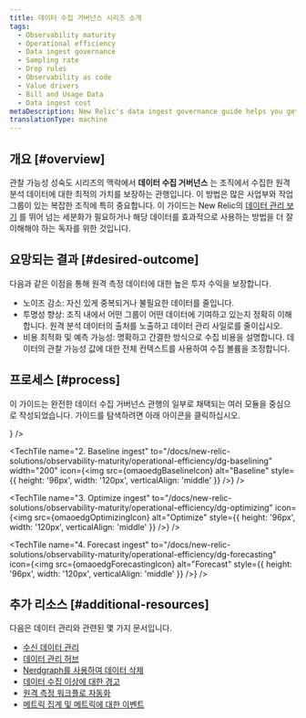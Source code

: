 ```yaml
---
title: 데이터 수집 거버넌스 시리즈 소개
tags:
  - Observability maturity
  - Operational efficiency
  - Data ingest governance
  - Sampling rate
  - Drop rules
  - Observability as code
  - Value drivers
  - Bill and Usage Data
  - Data ingest cost
metaDescription: New Relic's data ingest governance guide helps you get optimal value for the telemetry data you're reporting to New Relic.
translationType: machine
---
```






## 개요 [#overview]

관찰 가능성 성숙도 시리즈의 맥락에서 **데이터 수집 거버넌스** 는 조직에서 수집한 원격 분석 데이터에 대한 최적의 가치를 보장하는 관행입니다. 이 방법은 많은 사업부와 작업 그룹이 있는 복잡한 조직에 특히 중요합니다. 이 가이드는 New Relic의 [데이터 관리 보기](/docs/data-apis/manage-data/manage-your-data) 를 뛰어 넘는 세분화가 필요하거나 해당 데이터를 효과적으로 사용하는 방법을 더 잘 이해해야 하는 독자를 위한 것입니다.

## 요망되는 결과 [#desired-outcome]

다음과 같은 이점을 통해 원격 측정 데이터에 대한 높은 투자 수익을 보장합니다.

* 노이즈 감소: 자신 있게 중복되거나 불필요한 데이터를 줄입니다.
* 투명성 향상: 조직 내에서 어떤 그룹이 어떤 데이터에 기여하고 있는지 정확히 이해합니다. 원격 분석 데이터의 출처를 노출하고 데이터 관리 사일로를 줄이십시오.
* 비용 최적화 및 예측 가능성: 명확하고 간결한 방식으로 수집 비용을 설명합니다. 데이터의 관찰 가능성 값에 대한 전체 컨텍스트를 사용하여 수집 볼륨을 조정합니다.

## 프로세스 [#process]

이 가이드는 완전한 데이터 수집 거버넌스 관행의 일부로 채택되는 여러 모듈을 중심으로 작성되었습니다. 가이드를 탐색하려면 아래 아이콘을 클릭하십시오.

<TechTileGrid>
  <TechTile
    name="1. Roles and practices"
    to="/docs/new-relic-solutions/observability-maturity/operational-efficiency/dg-coe"
    icon={<img src={omaoedgRolesPracticesIcon} alt="Roles_and_Practices" style={{ height: '96px', width: '120px', verticalAlign: 'middle'}} />}
  />

  <TechTile
    name="2. Baseline ingest"
    to="/docs/new-relic-solutions/observability-maturity/operational-efficiency/dg-baselining"
    width="200"
    icon={<img src={omaoedgBaselineIcon} alt="Baseline" style={{ height: '96px', width: '120px', verticalAlign: 'middle' }} />}
  />

  <TechTile
    name="3. Optimize ingest"
    to="/docs/new-relic-solutions/observability-maturity/operational-efficiency/dg-optimizing"
    icon={<img src={omaoedgOptimizingIcon} alt="Optimize" style={{ height: '96px', width: '120px', verticalAlign: 'middle' }} />}
  />

  <TechTile
    name="4. Forecast ingest"
    to="/docs/new-relic-solutions/observability-maturity/operational-efficiency/dg-forecasting"
    icon={<img src={omaoedgForecastingIcon} alt="Forecast" style={{ height: '96px', width: '120px', verticalAlign: 'middle' }} />}
  />
</TechTileGrid>

## 추가 리소스 [#additional-resources]

다음은 데이터 관리와 관련된 몇 가지 문서입니다.

* [수신 데이터 관리](/docs/data-apis/manage-data/manage-data-coming-new-relic/)
* [데이터 관리 허브](/docs/data-apis/manage-data/manage-your-data/)
* [Nerdgraph를 사용하여 데이터 삭제](/docs/data-apis/manage-data/drop-data-using-nerdgraph/)
* [데이터 수집 이상에 대한 경고](/docs/accounts/accounts-billing/new-relic-one-pricing-billing/usage-queries-alerts/)
* [원격 측정 워크플로 자동화](https://developer.newrelic.com/automate-workflows/)
* [메트릭 집계 및 메트릭에 대한 이벤트](/docs/data-apis/convert-to-metrics/create-metrics-other-data-types/)